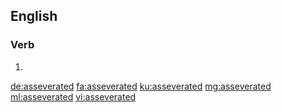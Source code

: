 ==English==

===Verb===
{{head|en|verb form}}

# {{en-past of|asseverate}}

[[de:asseverated]]
[[fa:asseverated]]
[[ku:asseverated]]
[[mg:asseverated]]
[[ml:asseverated]]
[[vi:asseverated]]